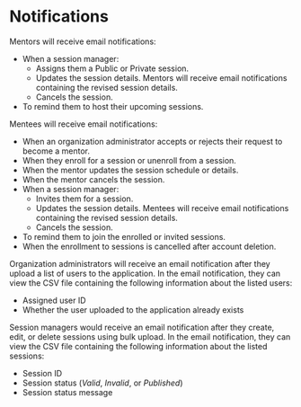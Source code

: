 
# Notifications

Mentors will receive email notifications:

* When a session manager:
    * Assigns them a Public or Private session.
    * Updates the session details. Mentors will receive email notifications containing the revised session details.
    * Cancels the session.
* To remind them to host their upcoming sessions.

Mentees will receive email notifications:

* When an organization administrator accepts or rejects their request to become a mentor.
* When they enroll for a session or unenroll from a session.
* When the mentor updates the session schedule or details.
* When the mentor cancels the session.
* When a session manager:
    * Invites them for a session.
    * Updates the session details. Mentees will receive email notifications containing the revised session details.
    * Cancels the session.
* To remind them to join the enrolled or invited sessions.
* When the enrollment to sessions is cancelled after account deletion.

Organization administrators will receive an email notification after they upload a list of users to the application. In the email notification, they can view the CSV file containing the following information about the listed users:

* Assigned user ID
* Whether the user uploaded to the application already exists

Session managers would receive an email notification after they create, edit, or delete sessions using bulk upload. In the email notification, they can view the CSV file containing the following information about the listed sessions:

* Session ID
* Session status (<i>Valid</i>, <i>Invalid</i>, or <i>Published</i>)
* Session status message






